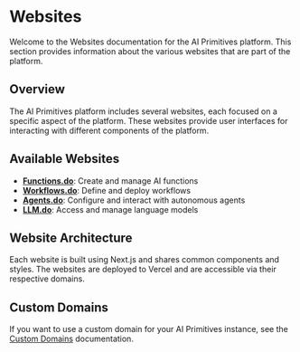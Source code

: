 # Websites

Welcome to the Websites documentation for the AI Primitives platform. This section provides information about the various websites that are part of the platform.

## Overview

The AI Primitives platform includes several websites, each focused on a specific aspect of the platform. These websites provide user interfaces for interacting with different components of the platform.

## Available Websites

- **[Functions.do](https://functions.do)**: Create and manage AI functions
- **[Workflows.do](https://workflows.do)**: Define and deploy workflows
- **[Agents.do](https://agents.do)**: Configure and interact with autonomous agents
- **[LLM.do](https://llm.do)**: Access and manage language models

## Website Architecture

Each website is built using Next.js and shares common components and styles. The websites are deployed to Vercel and are accessible via their respective domains.

## Custom Domains

If you want to use a custom domain for your AI Primitives instance, see the [Custom Domains](/admin/domains) documentation.
